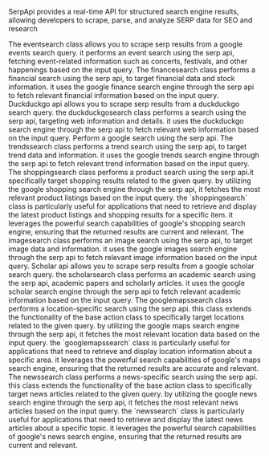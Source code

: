 SerpApi provides a real-time API for structured search engine results, allowing developers to scrape, parse, and analyze SERP data for SEO and research

<Accordion title="Google Events Search">
The eventsearch class allows you to scrape serp results from a google events search query. it performs an event search using the serp api, fetching event-related information such as concerts, festivals, and other happenings based on the input query.
</Accordion>

<Accordion title="SERP API Finance Search">
The financesearch class performs a financial search using the serp api, to target financial data and stock information. it uses the google finance search engine through the serp api to fetch relevant financial information based on the input query.
</Accordion>

<Accordion title="DuckDuckGo Search">
Duckduckgo api allows you to scrape serp results from a duckduckgo search query. the duckduckgosearch class performs a search using the serp api, targeting web information and details. it uses the duckduckgo search engine through the serp api to fetch relevant web information based on the input query.
</Accordion>

<Accordion title="SERP API Search">
Perform a google search using the serp api.
</Accordion>

<Accordion title="SERP API Trends Search">
The trendssearch class performs a trend search using the serp api, to target trend data and information. it uses the google trends search engine through the serp api to fetch relevant trend information based on the input query.
</Accordion>

<Accordion title="SERP API Shopping Search">
The shoppingsearch class performs a product search using the serp api.it specifically target shopping results related to the given query. by utilizing the google shopping search engine through the serp api, it fetches the most relevant product listings based on the input query. the `shoppingsearch` class is particularly useful for applications that need to retrieve and display the latest product listings and shopping results for a specific item. it leverages the powerful search capabilities of google's shopping search engine, ensuring that the returned results are current and relevant.
</Accordion>

<Accordion title="SERP API Image Search">
The imagesearch class performs an image search using the serp api, to target image data and information. it uses the google images search engine through the serp api to fetch relevant image information based on the input query.
</Accordion>

<Accordion title="SERP API Scholar Search">
Scholar api allows you to scrape serp results from a google scholar search query. the scholarsearch class performs an academic search using the serp api, academic papers and scholarly articles. it uses the google scholar search engine through the serp api to fetch relevant academic information based on the input query.
</Accordion>

<Accordion title="SERP API Google Maps Search">
The googlemapssearch class performs a location-specific search using the serp api. this class extends the functionality of the base action class to specifically target locations related to the given query. by utilizing the google maps search engine through the serp api, it fetches the most relevant location data based on the input query. the `googlemapssearch` class is particularly useful for applications that need to retrieve and display location information about a specific area. it leverages the powerful search capabilities of google's maps search engine, ensuring that the returned results are accurate and relevant.
</Accordion>

<Accordion title="SERP API News Search">
The newssearch class performs a news-specific search using the serp api. this class extends the functionality of the base action class to specifically target news articles related to the given query. by utilizing the google news search engine through the serp api, it fetches the most relevant news articles based on the input query. the `newssearch` class is particularly useful for applications that need to retrieve and display the latest news articles about a specific topic. it leverages the powerful search capabilities of google's news search engine, ensuring that the returned results are current and relevant.
</Accordion>

